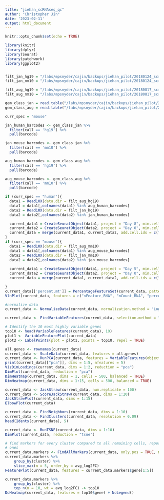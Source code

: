 ```yaml
---
title: "jiehan_scRNAseq_qc"
author: "Christopher Jin"
date: '2023-02-11'
output: html_document
---
```


```r
knitr::opts_chunk$set(echo = TRUE)

library(knitr)
library(dplyr)
library(Seurat)
library(patchwork)
library(ggplot2)


filt_jan_hg19 = "/labs/mpsnyder/cajin/backups/jiehan_pilot/20180124_scrna/raw/SGBS-3T3-L1-HNGGWBBXX/outs/filtered_gene_bc_matrices/hg19/"
filt_jan_mm10 = "/labs/mpsnyder/cajin/backups/jiehan_pilot/20180124_scrna/raw/SGBS-3T3-L1-HNGGWBBXX/outs/filtered_gene_bc_matrices/mm10/"

filt_aug_hg19 = "/labs/mpsnyder/cajin/backups/jiehan_pilot/20180817_scrna/raw/SBBSD7plus3T3L1D5-HW5JYBBXX/outs/filtered_gene_bc_matrices/hg19/"
filt_aug_mm10 = "/labs/mpsnyder/cajin/backups/jiehan_pilot/20180817_scrna/raw/SBBSD7plus3T3L1D5-HW5JYBBXX/outs/filtered_gene_bc_matrices/mm10/"

gem_class_jan = read.table("/labs/mpsnyder/cajin/backups/jiehan_pilot/20180124_scrna/tmp/SGBS-3T3-L1-HNGGWBBXX/outs/analysis/gem_classification.csv", sep = ',', header = T)
gem_class_aug = read.table("/labs/mpsnyder/cajin/backups/jiehan_pilot/20180817_scrna/raw/SBBSD7plus3T3L1D5-HW5JYBBXX/outs/analysis/gem_classification.csv", sep = ',', header = T)

curr_spec = "mouse"
```

```r
jan_human_barcodes <- gem_class_jan %>% 
  filter(call == 'hg19') %>% 
  pull(barcode)

jan_mouse_barcodes <- gem_class_jan %>% 
  filter(call == 'mm10') %>% 
  pull(barcode)

aug_human_barcodes <- gem_class_aug %>% 
  filter(call == 'hg19') %>% 
  pull(barcode)

aug_mouse_barcodes <- gem_class_aug %>% 
  filter(call == 'mm10') %>% 
  pull(barcode)

```

```r
if (curr_spec == "human"){
  data1 = Read10X(data.dir = filt_aug_hg19)
  data1 = data1[,colnames(data1) %in% aug_human_barcodes]
  data2 = Read10X(data.dir = filt_jan_hg19)
  data2 = data2[,colnames(data2) %in% jan_human_barcodes]

  current_data1 = CreateSeuratObject(data1, project = "Day 8", min.cells = 3, min.features = 200)
  current_data2 = CreateSeuratObject(data2, project = "Day 0", min.cells = 3, min.features = 200)
  current_data = merge(current_data1, current_data2, add.cell.ids = c("Day 8", "Day 0"), project = "all human")
}
if (curr_spec == "mouse"){
  data1 = Read10X(data.dir = filt_aug_mm10)
  data1 = data1[,colnames(data1) %in% aug_mouse_barcodes]
  data2 = Read10X(data.dir = filt_jan_mm10)
  data2 = data2[,colnames(data2) %in% jan_mouse_barcodes]
  
  current_data1 = CreateSeuratObject(data1, project = "Day 5", min.cells = 3, min.features = 200)
  current_data2 = CreateSeuratObject(data2, project = "Day 0", min.cells = 3, min.features = 200)
  current_data = merge(current_data1, current_data2, add.cell.ids = c("Day 5", "Day 0"), project = "all mouse")

}
current_data[['percent.mt']] = PercentageFeatureSet(current_data, pattern = "^MT-")
VlnPlot(current_data, features = c("nFeature_RNA", "nCount_RNA", "percent.mt"), ncol = 3)

#normalize data
current_data <- NormalizeData(current_data, normalization.method = "LogNormalize", scale.factor = 10000)

```

```r
current_data <- FindVariableFeatures(current_data, selection.method = "vst", nfeatures = 2000)

# Identify the 10 most highly variable genes
top10 <- head(VariableFeatures(current_data), 10)
plot1 <- VariableFeaturePlot(current_data)
plot2 <- LabelPoints(plot = plot1, points = top10, repel = TRUE)

```

```r
all.genes <- rownames(current_data)
current_data <- ScaleData(current_data, features = all.genes)
current_data <- RunPCA(current_data, features = VariableFeatures(object = current_data))
print(current_data[["pca"]], dims = 1:5, nfeatures = 5)
VizDimLoadings(current_data, dims = 1:2, reduction = "pca")
DimPlot(current_data, reduction = "pca")
DimHeatmap(current_data, dims = 1, cells = 500, balanced = TRUE)
DimHeatmap(current_data, dims = 1:15, cells = 500, balanced = TRUE)

current_data <- JackStraw(current_data, num.replicate = 100)
current_data <- ScoreJackStraw(current_data, dims = 1:20)
JackStrawPlot(current_data, dims = 1:15)
ElbowPlot(current_data)

```
```r
current_data <- FindNeighbors(current_data, dims = 1:10)
current_data <- FindClusters(current_data, resolution = 0.09)
head(Idents(current_data), 5)

current_data <- RunTSNE(current_data, dims = 1:10)
DimPlot(current_data, reduction = "tsne")
```

```r
# find markers for every cluster compared to all remaining cells, report only the positive
# ones
current_data.markers <- FindAllMarkers(current_data, only.pos = TRUE, min.pct = 0.25, logfc.threshold = 0.25)
current_data.markers %>%
    group_by(cluster) %>%
    slice_max(n = 5, order_by = avg_log2FC)
FeaturePlot(current_data, features = current_data.markers$gene[1:5])
```

```r
current_data.markers %>%
    group_by(cluster) %>%
    top_n(n = 10, wt = avg_log2FC) -> top10
DoHeatmap(current_data, features = top10$gene) + NoLegend()
```

